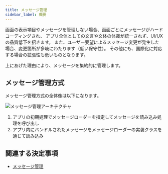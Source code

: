 ```yaml
---
title: メッセージ管理
sidebar_label: 概要
---
```


画面の表示項目やメッセージを管理しない場合、画面ごとにメッセージがハードコーディングされ、
アプリ全体としての文言や文体の体裁が統一されず、UI/UXの品質低下を招きます。
また、ユーザー要望によるメッセージ変更が発生した場合、変更箇所が多岐にわたります（低い保守性）。
その他にも、国際化に対応する場合の拡張性も低いものとなります。

上にあげた理由により、メッセージを集約的に管理します。

## メッセージ管理方式

メッセージ管理方式の全体像は以下になります。

![メッセージ管理アーキテクチャ](message-configuration.drawio.png)

1. アプリの初期処理でメッセージローダーを指定してメッセージを読み込み処理を呼び出し
2. アプリ内にバンドルされたメッセージをメッセージローダーの実装クラスを通じて読み込み

## 関連する決定事項

- [メッセージ管理](../../decisions/adr-005-message-adr.mdx)
